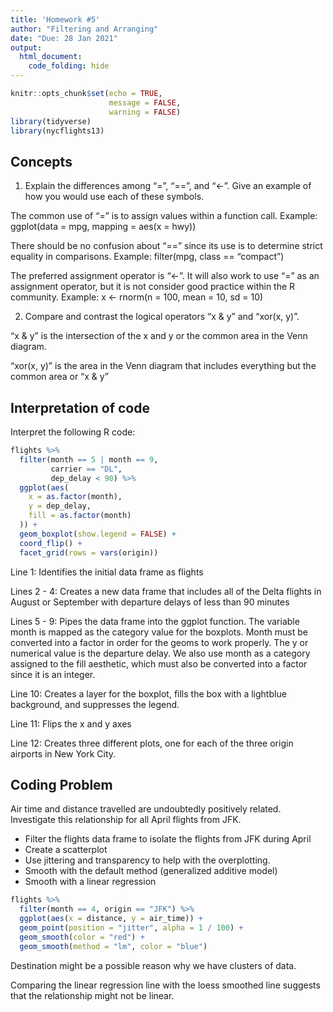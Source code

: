 ```yaml
---
title: 'Homework #5'
author: "Filtering and Arranging"
date: "Due: 28 Jan 2021"
output:  
  html_document:
    code_folding: hide
---
```


```r
knitr::opts_chunk$set(echo = TRUE,
                      message = FALSE,
                      warning = FALSE)
library(tidyverse)
library(nycflights13)
```

## Concepts  

1.  Explain the differences among "=", "==", and "<-". Give an example of how you would use each of these symbols.

The common use of "=" is to assign values within a function call. Example: ggplot(data = mpg, mapping = aes(x = hwy))  

There should be no confusion about "==" since its use is to determine strict equality in comparisons. Example: filter(mpg, class == "compact")  

The preferred assignment operator is "<-". It will also work to use "=" as an assignment operator, but it is not consider good practice within the R community. Example:  x <- rnorm(n = 100, mean = 10, sd = 10)

2.  Compare and contrast the logical operators "x & y" and "xor(x, y)".

"x & y" is the intersection of the x and y or the common area in the Venn diagram.  

"xor(x, y)" is the area in the Venn diagram that includes everything but the common area or "x & y"

## Interpretation of code  

Interpret the following R code:  

```r
flights %>%
  filter(month == 5 | month == 9,
         carrier == "DL",
         dep_delay < 90) %>%
  ggplot(aes(
    x = as.factor(month),
    y = dep_delay,
    fill = as.factor(month)
  )) +
  geom_boxplot(show.legend = FALSE) +
  coord_flip() +
  facet_grid(rows = vars(origin))
```

Line 1: Identifies the initial data frame as flights

Lines 2 - 4: Creates a new data frame that includes all of the Delta flights in August or September with departure delays of less than 90 minutes

Lines 5 - 9: Pipes the data frame into the ggplot function. The variable month is mapped as the category value for the boxplots. Month must be converted into a factor in order for the geoms to work properly. The y or numerical value is the departure delay. We also use month as a category assigned to the fill aesthetic, which must also be converted into a factor since it is an integer.  

Line 10: Creates a layer for the boxplot, fills the box with a lightblue background, and suppresses the legend.

Line 11: Flips the x and y axes  

Line 12: Creates three different plots, one for each of the three origin airports in New York City.

## Coding Problem

Air time and distance travelled are undoubtedly positively related. Investigate this relationship for all April flights from JFK.

*  Filter the flights data frame to isolate the flights from JFK during April
*  Create a scatterplot
*  Use jittering and transparency to help with the overplotting.
*  Smooth with the default method (generalized additive model)
*  Smooth with a linear regression

```r
flights %>%
  filter(month == 4, origin == "JFK") %>%
  ggplot(aes(x = distance, y = air_time)) +
  geom_point(position = "jitter", alpha = 1 / 100) +
  geom_smooth(color = "red") +
  geom_smooth(method = "lm", color = "blue")
```  

Destination might be a possible reason why we have clusters of data.  

Comparing the linear regression line with the loess smoothed line suggests that the relationship might not be linear.